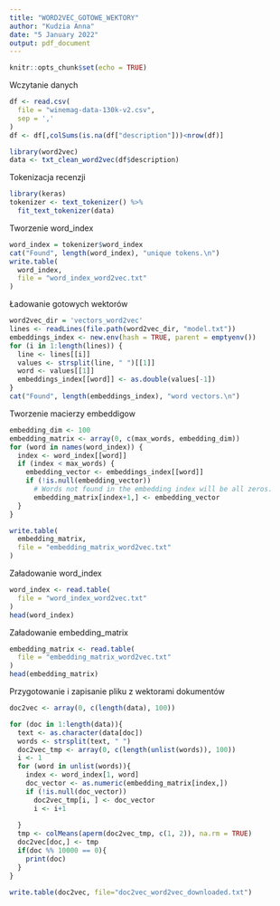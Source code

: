 ---
title: "WORD2VEC_GOTOWE_WEKTORY"
author: "Kudzia Anna"
date: "5 January 2022"
output: pdf_document
---

```{r setup, include=FALSE}
knitr::opts_chunk$set(echo = TRUE)
```


Wczytanie danych
```{r}
df <- read.csv(
  file = "winemag-data-130k-v2.csv",
  sep = ','
)
df <- df[,colSums(is.na(df["description"]))<nrow(df)]

library(word2vec)
data <- txt_clean_word2vec(df$description)
```


Tokenizacja recenzji
```{r}
library(keras)
tokenizer <- text_tokenizer() %>% 
  fit_text_tokenizer(data)
```

Tworzenie word_index
```{r}
word_index = tokenizer$word_index
cat("Found", length(word_index), "unique tokens.\n")
write.table(
  word_index,
  file = "word_index_word2vec.txt"
)
```


Ładowanie gotowych wektorów
```{r}
word2vec_dir = 'vectors_word2vec'
lines <- readLines(file.path(word2vec_dir, "model.txt"))
embeddings_index <- new.env(hash = TRUE, parent = emptyenv())
for (i in 1:length(lines)) {
  line <- lines[[i]]
  values <- strsplit(line, " ")[[1]]
  word <- values[[1]]
  embeddings_index[[word]] <- as.double(values[-1])
}
cat("Found", length(embeddings_index), "word vectors.\n")

```


Tworzenie macierzy embeddigow
```{r}
embedding_dim <- 100
embedding_matrix <- array(0, c(max_words, embedding_dim))
for (word in names(word_index)) {
  index <- word_index[[word]]
  if (index < max_words) {
    embedding_vector <- embeddings_index[[word]]
    if (!is.null(embedding_vector))
      # Words not found in the embedding index will be all zeros.
      embedding_matrix[index+1,] <- embedding_vector
  }
}

write.table(
  embedding_matrix,
  file = "embedding_matrix_word2vec.txt"
)
```

Załadowanie word_index
```{r}
word_index <- read.table(
  file = "word_index_word2vec.txt"
)
head(word_index)
```

Załadowanie embedding_matrix
```{r}
embedding_matrix <- read.table(
  file = "embedding_matrix_word2vec.txt"
)
head(embedding_matrix)
```

Przygotowanie i zapisanie pliku z wektorami dokumentów
```{r}
doc2vec <- array(0, c(length(data), 100))

for (doc in 1:length(data)){
  text <- as.character(data[doc])
  words <- strsplit(text, " ")
  doc2vec_tmp <- array(0, c(length(unlist(words)), 100))
  i <- 1
  for (word in unlist(words)){
    index <- word_index[1, word]
    doc_vector <- as.numeric(embedding_matrix[index,])
    if (!is.null(doc_vector))
      doc2vec_tmp[i, ] <- doc_vector
      i <- i+1
    
  }
  tmp <- colMeans(aperm(doc2vec_tmp, c(1, 2)), na.rm = TRUE)
  doc2vec[doc,] <- tmp
  if(doc %% 10000 == 0){
    print(doc)
  }
}

write.table(doc2vec, file="doc2vec_word2vec_downloaded.txt")

```

